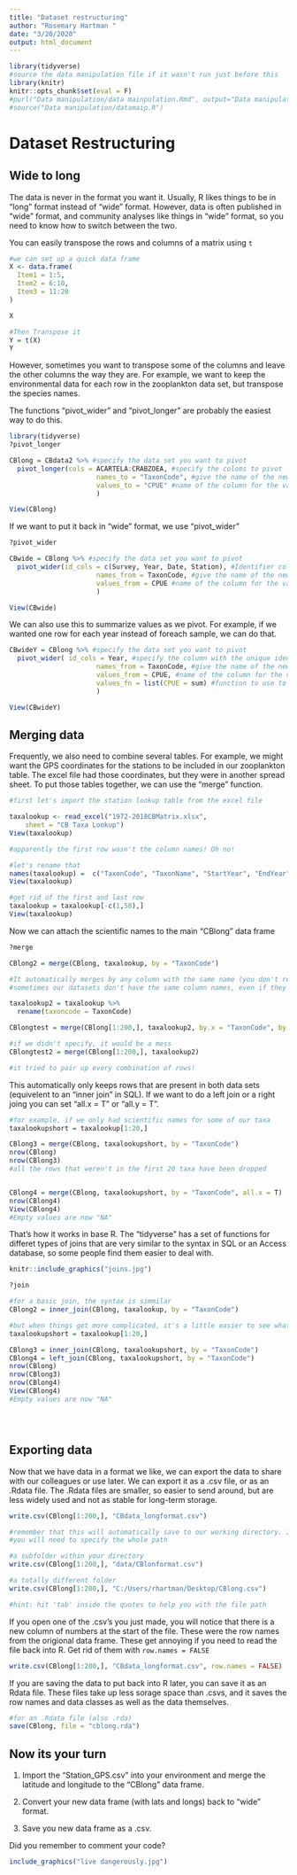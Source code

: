 ```yaml
---
title: "Dataset restructuring"
author: "Rosemary Hartman "
date: "3/20/2020"
output: html_document
---
```


```r
library(tidyverse)
#source the data manipulation file if it wasn't run just before this
library(knitr)
knitr::opts_chunk$set(eval = F)
#purl("Data manipulation/data mainpulation.Rmd", output="Data manipulation/datamaip.R")
#source("Data manipulation/datamaip.R")

```


# Dataset Restructuring

## Wide to long

The data is never in the format you want it. Usually, R likes things to be in "long" format instead of "wide" format. However, data is often published in "wide" format, and community analyses like things in "wide" format, so you need to know how to switch between the two. 


You can easily transpose the rows and columns of a matrix using `t`

```r

#we can set up a quick data frame
X <- data.frame(
  Item1 = 1:5,
  Item2 = 6:10,
  Item3 = 11:20
)

X

#Then Transpose it
Y = t(X)
Y

```


However, sometimes you want to transpose some of the columns and leave the other columns the way they are. For example, we want to keep the environmental data for each row in the zooplankton data set, but transpose the species names.

The functions "pivot_wider" and "pivot_longer" are probably the easiest way to do this.


```r
library(tidyverse)
?pivot_longer

CBlong = CBdata2 %>% #specify the data set you want to pivot
  pivot_longer(cols = ACARTELA:CRABZOEA, #specify the coloms to pivot
                      names_to = "TaxonCode", #give the name of the new column you want to create
                      values_to = "CPUE" #name of the column for the values
                      )

View(CBlong)

```


If we want to put it back in "wide" format, we use "pivot_wider"


```r
?pivot_wider

CBwide = CBlong %>% #specify the data set you want to pivot
  pivot_wider(id_cols = c(Survey, Year, Date, Station), #Identifier columns (ones you don't want to pivot)
                      names_from = TaxonCode, #give the name of the new column you want to use for the names of the new columns
                      values_from = CPUE #name of the column for the values
                      )

View(CBwide)
```

We can also use this to summarize values as we pivot. For example, if we wanted one row for each year instead of foreach sample, we can do that.


```r

CBwideY = CBlong %>% #specify the data set you want to pivot
  pivot_wider( id_cols = Year, #specify the column with the unique identifier
                      names_from = TaxonCode, #give the name of the new column you want to use for the names of the new columns
                      values_from = CPUE, #name of the column for the values
                      values_fn = list(CPUE = sum) #function to use to combine values
                      )

View(CBwideY)

```



## Merging data

Frequently, we also need to combine several tables. For example, we might want the GPS coordinates for the stations to be included in our zooplankton table. The excel file had those coordinates, but they were in another spread sheet. To put those tables together, we can use the "merge" function.


```r

#first let's import the station lookup table from the excel file

taxalookup <- read_excel("1972-2018CBMatrix.xlsx", 
    sheet = "CB Taxa Lookup")
View(taxalookup)

#apparently the first row wasn't the column names! Oh no!

#let's rename that
names(taxalookup) =  c("TaxonCode", "TaxonName", "StartYear", "EndYear")
View(taxalookup)

#get rid of the first and last row
taxalookup = taxalookup[-c(1,58),]
View(taxalookup)

```


Now we can attach the scientific names to the main "CBlong" data frame


```r

?merge

CBlong2 = merge(CBlong, taxalookup, by = "TaxonCode")

#It automatically merges by any column with the same name (you don't really need the "by" argument), but
#sometimes our datasets don't have the same column names, even if they contain the same data.

taxalookup2 = taxalookup %>%
  rename(taxoncode = TaxonCode)

CBlongtest = merge(CBlong[1:200,], taxalookup2, by.x = "TaxonCode", by.y = "taxoncode")

#if we didn't specify, it would be a mess
CBlongtest2 = merge(CBlong[1:200,], taxalookup2)

#it tried to pair up every combination of rows!


```


This automatically only keeps rows that are present in both data sets (equivelent to an "inner join" in SQL). If we want to do a left join or a right joing you can set "all.x = T" or "all.y = T".

```r
#for example, if we only had scientific names for some of our taxa
taxalookupshort = taxalookup[1:20,]

CBlong3 = merge(CBlong, taxalookupshort, by = "TaxonCode")
nrow(CBlong)
nrow(CBlong3)
#all the rows that weren't in the first 20 taxa have been dropped


CBlong4 = merge(CBlong, taxalookupshort, by = "TaxonCode", all.x = T)
nrow(CBlong4)
View(CBlong4)
#Empty values are now "NA"

```


That's how it works in base R. The "tidyverse" has a set of functions for differet types of joins that are very similar to the syntax in SQL or an Access database, so some people find them easier to deal with. 


```r
knitr::include_graphics("joins.jpg")
```

```r

?join

#for a basic join, the syntax is simmilar
CBlong2 = inner_join(CBlong, taxalookup, by = "TaxonCode")

#but when things get more complicated, it's a little easier to see what you are doing
taxalookupshort = taxalookup[1:20,]

CBlong3 = inner_join(CBlong, taxalookupshort, by = "TaxonCode")
CBlong4 = left_join(CBlong, taxalookupshort, by = "TaxonCode")
nrow(CBlong)
nrow(CBlong3)
nrow(CBlong4)
View(CBlong4)
#Empty values are now "NA"





```

## Exporting data

Now that we have data in a format we like, we can export the data to share with our colleagues or use later. We can export it as a .csv file, or as an .Rdata file. The .Rdata files are smaller, so easier to send around, but are less widely used and not as stable for long-term storage.

```r

write.csv(CBlong[1:200,], "CBdata_longformat.csv")

#remember that this will automatically save to our working directory. If you want to save somewhere else 
#you will need to specify the whole path

#a subfolder within your directory
write.csv(CBlong[1:200,], "data/CBlonformat.csv")

#a totally different folder
write.csv(CBlong[1:200,], "C:/Users/rhartman/Desktop/CBlong.csv")

#hint: hit 'tab' inside the quotes to help you with the file path

```

If you open one of the .csv's you just made, you will notice that there is a new column of numbers at the start of the file. These were the row names from the origional data frame. These get annoying if you need to read the file back into R. Get rid of them with `row.names = FALSE`

```r
write.csv(CBlong[1:200,], "CBdata_longformat.csv", row.names = FALSE)

```

If you are saving the data to put back into R later, you can save it as an Rdata file. These files take up less sorage space than .csvs, and it saves the row names and data classes as well as the data themselves.

``` r
#for an .Rdata file (also .rda)
save(CBlong, file = "cblong.rda")

```





## Now its your turn

1. Import the "Station_GPS.csv" into your environment and merge the latitude and longitude to the "CBlong" data frame.

2. Convert your new data frame (with lats and longs) back to "wide" format.

3. Save you new data frame as a .csv.



Did you remember to comment your code?


```r
include_graphics("live dangerously.jpg")
```